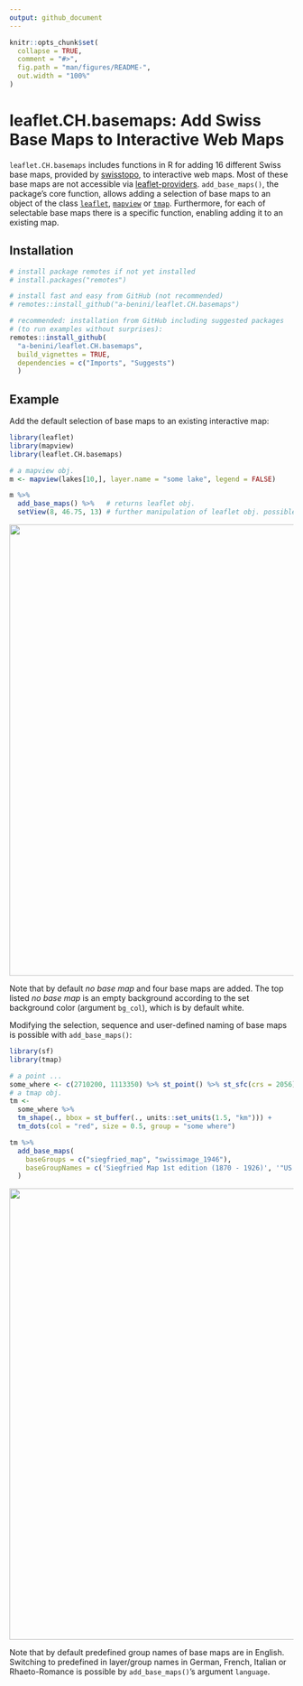 ```yaml
---
output: github_document
---
```


<!-- README.md is generated from README.Rmd. Please edit that file -->

```r
knitr::opts_chunk$set(
  collapse = TRUE,
  comment = "#>",
  fig.path = "man/figures/README-",
  out.width = "100%"
)
```

# leaflet.CH.basemaps: Add Swiss Base Maps to Interactive Web Maps

<!-- badges: start -->
<!-- badges: end -->

`leaflet.CH.basemaps` includes functions in R for adding 16 different Swiss base
maps, provided by [swisstopo](https://map.geo.admin.ch), to interactive web maps.
Most of these base maps are not accessible via [leaflet-providers](https://leaflet-extras.github.io/leaflet-providers/preview/index.html). `add_base_maps()`, the package's core function, allows adding a selection of base
maps to an object of the class [`leaflet`](https://rstudio.github.io/leaflet/),
[`mapview`](https://r-spatial.github.io/mapview/) or [`tmap`](https://r-tmap.github.io/tmap/). Furthermore, for each of selectable base maps there is a specific function,
enabling adding it to an existing map.

## Installation

``` r
# install package remotes if not yet installed
# install.packages("remotes")

# install fast and easy from GitHub (not recommended)
# remotes::install_github("a-benini/leaflet.CH.basemaps")

# recommended: installation from GitHub including suggested packages
# (to run examples without surprises):
remotes::install_github(
  "a-benini/leaflet.CH.basemaps",
  build_vignettes = TRUE,
  dependencies = c("Imports", "Suggests")
  )
```

## Example

Add the default selection of base maps to an existing interactive map:

``` r
library(leaflet)
library(mapview)
library(leaflet.CH.basemaps)

# a mapview obj.
m <- mapview(lakes[10,], layer.name = "some lake", legend = FALSE) 

m %>%
  add_base_maps() %>%   # returns leaflet obj. 
  setView(8, 46.75, 13) # further manipulation of leaflet obj. possible
```
<img src="man/figures/README-example-1.png" width="800px"/>

Note that by default _no base map_ and four base maps are added. The top listed
_no base map_ is an empty background according to the set background color 
(argument `bg_col`), which is by default white.

Modifying the selection, sequence and user-defined naming of base maps is possible
with  `add_base_maps()`:

``` r
library(sf)
library(tmap)

# a point ...
some_where <- c(2710200, 1113350) %>% st_point() %>% st_sfc(crs = 2056)
# a tmap obj.
tm <- 
  some_where %>% 
  tm_shape(., bbox = st_buffer(., units::set_units(1.5, "km"))) +
  tm_dots(col = "red", size = 0.5, group = "some where")

tm %>%
  add_base_maps(
    baseGroups = c("siegfried_map", "swissimage_1946"),
    baseGroupNames = c('Siegfried Map 1st edition (1870 - 1926)', '"US flight mission" (1946)')
  )
```
<img src="man/figures/README-example-2.png" width="800px"/>

Note that by default predefined group names of base maps are in English.
Switching to predefined in layer/group names in German, French, Italian or 
Rhaeto-Romance is possible by `add_base_maps()`'s argument `language`.
